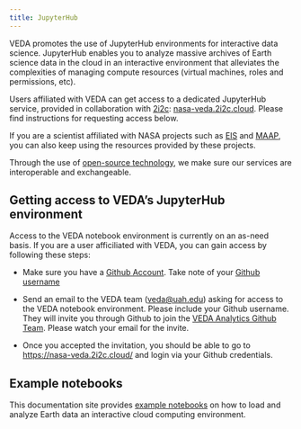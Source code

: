 ```yaml
---
title: JupyterHub
---
```


VEDA promotes the use of JupyterHub environments for interactive data science. JupyterHub enables you to analyze massive archives of Earth science data in the cloud in an interactive environment that alleviates the complexities of managing compute resources (virtual machines, roles and permissions, etc).

Users affiliated with VEDA can get access to a dedicated JupyterHub service, provided in collaboration with [2i2c](https://2i2c.org/): [nasa-veda.2i2c.cloud](https://nasa-veda.2i2c.cloud/). Please find instructions for requesting access below.

If you are a scientist affiliated with NASA projects such as [EIS](https://eis.smce.nasa.gov/about.html) and [MAAP](https://ops.maap-project.org), you can also keep using the resources provided by these projects.

Through the use of [open-source technology](https://www.earthdata.nasa.gov/dashboard/about), we make sure our services are interoperable and exchangeable.


## Getting access to VEDA's JupyterHub environment

Access to the VEDA notebook environment is currently on an as-need basis. If you are a user afficiliated with VEDA, you can gain access by following these steps:

* Make sure you have a [Github Account](https://docs.github.com/en/get-started/signing-up-for-github/signing-up-for-a-new-github-account). Take note of your [Github username](https://docs.github.com/en/account-and-profile/setting-up-and-managing-your-personal-account-on-github/managing-email-preferences/remembering-your-github-username-or-email)

* Send an email to the VEDA team ([veda@uah.edu](mailto:veda@uah.edu)) asking for access to the VEDA notebook environment. Please include your Github username. They will invite you through Github to join the [VEDA Analytics Github Team](https://github.com/veda-analytics-access/). Please watch your email for the invite.

* Once you accepted the invitation, you should be able to go to [https://nasa-veda.2i2c.cloud/](https://nasa-veda.2i2c.cloud/) and login via your Github credentials.


## Example notebooks

This documentation site provides [example notebooks](../example-notebooks/index.qmd) on how to load and analyze Earth data an interactive cloud computing environment.